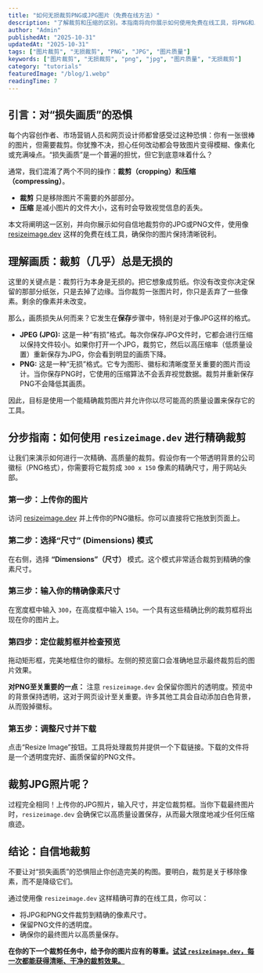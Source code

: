 ```yaml
---
title: "如何无损裁剪PNG或JPG图片（免费在线方法）"
description: "了解裁剪和压缩的区别。本指南将向你展示如何使用免费在线工具，将PNG和JPG文件裁剪到精确的像素尺寸，而不会损失质量。"
author: "Admin"
publishedAt: "2025-10-31"
updatedAt: "2025-10-31"
tags: ["图片裁剪", "无损裁剪", "PNG", "JPG", "图片质量"]
keywords: ["图片裁剪", "无损裁剪", "png", "jpg", "图片质量", "无损裁剪"]
category: "tutorials"
featuredImage: "/blog/1.webp"
readingTime: 7
---
```


## 引言：对“损失画质”的恐惧

每个内容创作者、市场营销人员和网页设计师都曾感受过这种恐惧：你有一张很棒的图片，但需要裁剪。你犹豫不决，担心任何改动都会导致图片变得模糊、像素化或充满噪点。“损失画质”是一个普遍的担忧，但它到底意味着什么？

通常，我们混淆了两个不同的操作：**裁剪（cropping）**和**压缩（compressing）**。

*   **裁剪** 只是移除图片不需要的外部部分。
*   **压缩** 是减小图片的文件大小，这有时会导致视觉信息的丢失。

本文将阐明这一区别，并向你展示如何自信地裁剪你的JPG或PNG文件，使用像 [resizeimage.dev](https://resizeimage.dev) 这样的免费在线工具，确保你的图片保持清晰锐利。

## 理解画质：裁剪（几乎）总是无损的

这里的关键点是：裁剪行为本身是无损的。把它想象成剪纸。你没有改变你决定保留的那部分纸张，只是去掉了边缘。当你裁剪一张图片时，你只是丢弃了一些像素。剩余的像素并未改变。

那么，画质损失从何而来？它发生在**保存**步骤中，特别是对于像JPG这样的格式。

*   **JPEG (JPG):** 这是一种“有损”格式。每次你保存JPG文件时，它都会进行压缩以保持文件较小。如果你打开一个JPG，裁剪它，然后以高压缩率（低质量设置）重新保存为JPG，你会看到明显的画质下降。
*   **PNG:** 这是一种“无损”格式。它专为图形、徽标和清晰度至关重要的图片而设计。当你保存PNG时，它使用的压缩算法不会丢弃视觉数据。裁剪并重新保存PNG不会降低其画质。

因此，目标是使用一个能精确裁剪图片并允许你以尽可能高的质量设置来保存它的工具。

## 分步指南：如何使用 `resizeimage.dev` 进行精确裁剪

让我们来演示如何进行一次精确、高质量的裁剪。假设你有一个带透明背景的公司徽标（PNG格式），你需要将它裁剪成 `300 x 150` 像素的精确尺寸，用于网站头部。

### 第一步：上传你的图片

访问 [resizeimage.dev](https://resizeimage.dev) 并上传你的PNG徽标。你可以直接将它拖放到页面上。

### 第二步：选择“尺寸” (Dimensions) 模式

在右侧，选择 **“Dimensions”（尺寸）** 模式。这个模式非常适合裁剪到精确的像素尺寸。

### 第三步：输入你的精确像素尺寸

在宽度框中输入 `300`，在高度框中输入 `150`。一个具有这些精确比例的裁剪框将出现在你的图片上。

### 第四步：定位裁剪框并检查预览

拖动矩形框，完美地框住你的徽标。左侧的预览窗口会准确地显示最终裁剪后的图片效果。

**对PNG至关重要的一点：** 注意 `resizeimage.dev` 会保留你图片的透明度。预览中的背景保持透明，这对于网页设计至关重要。许多其他工具会自动添加白色背景，从而毁掉徽标。

### 第五步：调整尺寸并下载

点击“Resize Image”按钮。工具将处理裁剪并提供一个下载链接。下载的文件将是一个透明度完好、画质保留的PNG文件。

## 裁剪JPG照片呢？

过程完全相同！上传你的JPG照片，输入尺寸，并定位裁剪框。当你下载最终图片时，`resizeimage.dev` 会确保它以高质量设置保存，从而最大限度地减少任何压缩痕迹。

## 结论：自信地裁剪

不要让对“损失画质”的恐惧阻止你创造完美的构图。要明白，裁剪是关于移除像素，而不是降级它们。

通过使用像 `resizeimage.dev` 这样精确可靠的在线工具，你可以：

*   将JPG和PNG文件裁剪到精确的像素尺寸。
*   保留PNG文件的透明度。
*   确保你的最终图片以高质量保存。

**在你的下一个裁剪任务中，给予你的图片应有的尊重。[试试 `resizeimage.dev`，每一次都能获得清晰、干净的裁剪效果。](https://resizeimage.dev)**
